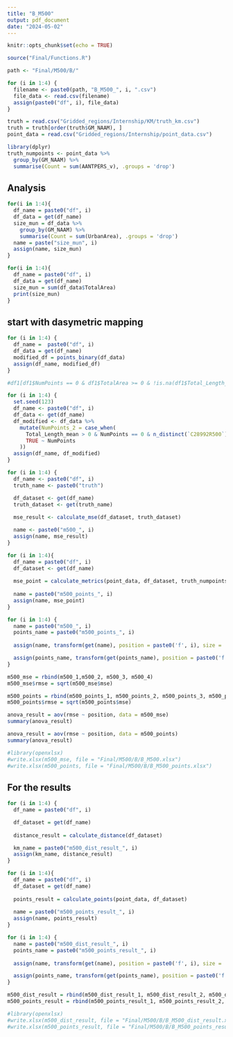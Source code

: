 ---
title: "B_M500"
output: pdf_document
date: "2024-05-02"
---

```{r setup, include=FALSE}
knitr::opts_chunk$set(echo = TRUE)
```

```{r}
source("Final/Functions.R")
```


```{r}
path <- "Final/M500/B/"

for (i in 1:4) {
  filename <- paste0(path, "B_M500_", i, ".csv")
  file_data <- read.csv(filename)
  assign(paste0("df", i), file_data)
}
```


```{r}
truth = read.csv("Gridded_regions/Internship/KM/truth_km.csv")
truth = truth[order(truth$GM_NAAM), ]
point_data = read.csv("Gridded_regions/Internship/point_data.csv")
```

```{r}
library(dplyr)
truth_numpoints <- point_data %>%
  group_by(GM_NAAM) %>%
  summarise(Count = sum(AANTPERS_v), .groups = 'drop')
```


## Analysis


```{r}
for(i in 1:4){
  df_name = paste0("df", i)
  df_data = get(df_name)
  size_mun = df_data %>%
    group_by(GM_NAAM) %>%
    summarise(Count = sum(UrbanArea), .groups = 'drop')
  name = paste("size_mun", i)
  assign(name, size_mun)
}
```

```{r}
for(i in 1:4){
  df_name = paste0("df", i)
  df_data = get(df_name)
  size_mun = sum(df_data$TotalArea)
  print(size_mun)
}
```

## start with dasymetric mapping

```{r}
for (i in 1:4) {
  df_name =  paste0("df", i)
  df_data = get(df_name)
  modified_df = points_binary(df_data)
  assign(df_name, modified_df)
}
```

```{r}
#df1[df1$NumPoints == 0 & df1$TotalArea >= 0 & !is.na(df1$Total_Length_mean), ]
```


```{r}
for (i in 1:4) {
  set.seed(123)
  df_name <- paste0("df", i)
  df_data <- get(df_name)
  df_modified <- df_data %>%
    mutate(NumPoints_2 = case_when(
      Total_Length_mean > 0 & NumPoints == 0 & n_distinct(`C28992R500`) == n() ~ round(runif(n(), min = 1, max = 4)),
      TRUE ~ NumPoints
    ))
  assign(df_name, df_modified)
}

```


```{r}
for (i in 1:4) {
  df_name <- paste0("df", i)
  truth_name <- paste0("truth")

  df_dataset <- get(df_name)
  truth_dataset <- get(truth_name)
  
  mse_result <- calculate_mse(df_dataset, truth_dataset)

  name <- paste0("m500_", i)
  assign(name, mse_result)
}

```

```{r}
for (i in 1:4){
  df_name = paste0("df", i)
  df_dataset <- get(df_name)
  
  mse_point = calculate_metrics(point_data, df_dataset, truth_numpoints, truth)
  
  name = paste0("m500_points_", i)
  assign(name, mse_point)
}
```



```{r}
for (i in 1:4) {
  name = paste0("m500_", i)
  points_name = paste0("m500_points_", i)
  
  assign(name, transform(get(name), position = paste0('f', i), size = 'm500', method = 'B'))

  assign(points_name, transform(get(points_name), position = paste0('f', i), size = 'm500', method = 'B'))
}
```

```{r}
m500_mse = rbind(m500_1,m500_2, m500_3, m500_4)
m500_mse$rmse = sqrt(m500_mse$mse)

m500_points = rbind(m500_points_1, m500_points_2, m500_points_3, m500_points_4)
m500_points$rmse = sqrt(m500_points$mse)
```

```{r}
anova_result = aov(rmse ~ position, data = m500_mse)
summary(anova_result)
```

```{r}
anova_result = aov(rmse ~ position, data = m500_points)
summary(anova_result)
```

```{r}
#library(openxlsx)
#write.xlsx(m500_mse, file = "Final/M500/B/B_M500.xlsx")
#write.xlsx(m500_points, file = "Final/M500/B/B_M500_points.xlsx")
```

## For the results

```{r}
for (i in 1:4) {
  df_name = paste0("df", i)

  df_dataset = get(df_name)
  
  distance_result = calculate_distance(df_dataset)

  km_name = paste0("m500_dist_result_", i)
  assign(km_name, distance_result)
}
```

```{r}
for (i in 1:4){
  df_name = paste0("df", i)
  df_dataset = get(df_name)
  
  points_result = calculate_points(point_data, df_dataset)
  
  name = paste0("m500_points_result_", i)
  assign(name, points_result)
}
```

```{r}
for (i in 1:4) {
  name = paste0("m500_dist_result_", i)
  points_name = paste0("m500_points_result_", i)
  
  assign(name, transform(get(name), position = paste0('f', i), size = 'm500', method = 'B'))

  assign(points_name, transform(get(points_name), position = paste0('f', i), size = 'm500', method = 'B'))
}
```

```{r}
m500_dist_result = rbind(m500_dist_result_1, m500_dist_result_2, m500_dist_result_3, m500_dist_result_4)
m500_points_result = rbind(m500_points_result_1, m500_points_result_2, m500_points_result_3, m500_points_result_4)
```

```{r}
#library(openxlsx)
#write.xlsx(m500_dist_result, file = "Final/M500/B/B_M500_dist_result.xlsx")
#write.xlsx(m500_points_result, file = "Final/M500/B/B_M500_points_result.xlsx")
```


